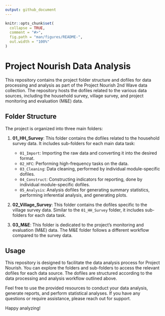 ```yaml
---
output: github_document
---
```


<!-- README.md is generated from README.Rmd. Please edit that file -->

```r
knitr::opts_chunk$set(
  collapse = TRUE,
  comment = "#>",
  fig.path = "man/figures/README-",
  out.width = "100%"
)
```



# Project Nourish Data Analysis

This repository contains the project folder structure and dofiles for data processing and analysis as part of the Project Nourish 2nd Wave data collection. The repository hosts the dofiles related to the various data sources, including the household survey, village survey, and project monitoring and evaluation (M&E) data.

## Folder Structure

The project is organized into three main folders:

1. **01_HH_Survey**: This folder contains the dofiles related to the household survey data. It includes sub-folders for each main data task:

   - `01_Import`: Importing the raw data and converting it into the desired format.
   - `02_HFC`: Performing high-frequency tasks on the data.
   - `03_Cleaning`: Data cleaning, performed by individual module-specific dofiles.
   - `04_Construct`: Constructing indicators for reporting, done by individual module-specific dofiles.
   - `05_Analysis`: Analysis dofiles for generating summary statistics, performing inferential analysis, and generating plots.

2. **02_Village_Survey**: This folder contains the dofiles specific to the village survey data. Similar to the `01_HH_Survey` folder, it includes sub-folders for each data task.

3. **03_M&E**: This folder is dedicated to the project's monitoring and evaluation (M&E) data. The M&E folder follows a different workflow compared to the survey data. 


## Usage

This repository is designed to facilitate the data analysis process for Project Nourish. You can explore the folders and sub-folders to access the relevant dofiles for each data source. The dofiles are structured according to the data processing and analysis workflow outlined above.

Feel free to use the provided resources to conduct your data analysis, generate reports, and perform statistical analyses. If you have any questions or require assistance, please reach out for support.

Happy analyzing!



